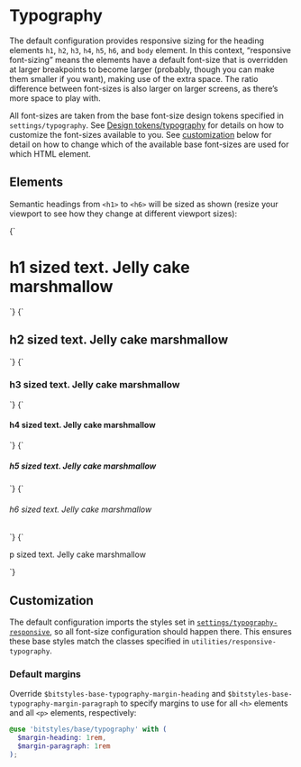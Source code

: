 
<Meta title="Base/Typography/Responsive Headings" />

# Typography

The default configuration provides responsive sizing for the heading elements `h1`, `h2`, `h3`, `h4`, `h5`, `h6`, and `body` element. In this context, “responsive font-sizing” means the elements have a default font-size that is overridden at larger breakpoints to become larger (probably, though you can make them smaller if you want), making use of the extra space. The ratio difference between font-sizes is also larger on larger screens, as there’s more space to play with.

All font-sizes are taken from the base font-size design tokens specified in `settings/typography`. See [Design tokens/typography](/docs/design-tokens-typography--page) for details on how to customize the font-sizes available to you. See [customization](#customization) below for detail on how to change which of the available base font-sizes are used for which HTML element.

## Elements

Semantic headings from `<h1>` to `<h6>` will be sized as shown (resize your viewport to see how they change at different viewport sizes):

<Canvas isColumn>
  <Story name="h1">
    {`
      <h1>h1 sized text. Jelly cake marshmallow</h1>
    `}
  </Story>
  <Story name="h2">
    {`
      <h2>h2 sized text. Jelly cake marshmallow</h2>
    `}
  </Story>
  <Story name="h3">
    {`
      <h3>h3 sized text. Jelly cake marshmallow</h3>
    `}
  </Story>
  <Story name="h4">
    {`
      <h4>h4 sized text. Jelly cake marshmallow</h4>
    `}
  </Story>
  <Story name="h5">
    {`
      <h5>h5 sized text. Jelly cake marshmallow</h5>
    `}
  </Story>
  <Story name="h6">
    {`
      <h6>h6 sized text. Jelly cake marshmallow</h6>
    `}
  </Story>
  <Story name="p">
    {`
      <p>p sized text. Jelly cake marshmallow</p>
    `}
  </Story>
</Canvas>

## Customization

The default configuration imports the styles set in [`settings/typography-responsive`](/docs/design-tokens-typography--page), so all font-size configuration should happen there. This ensures these base styles match the classes specified in `utilities/responsive-typography`.

### Default margins

Override `$bitstyles-base-typography-margin-heading` and `$bitstyles-base-typography-margin-paragraph` to specify margins to use for all `<h>` elements and all `<p>` elements, respectively:

```scss
@use 'bitstyles/base/typography' with (
  $margin-heading: 1rem,
  $margin-paragraph: 1rem
);
```
